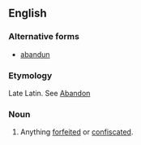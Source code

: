 ==English==

===Alternative forms===
* [[abandun]]

===Etymology===
Late Latin. See [[abandon|Abandon]]

===Noun===
{{en-noun|-}}

# {{legal}} Anything [[forfeited]] or [[confiscated]].